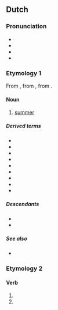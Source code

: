 ==Dutch==

===Pronunciation===
* {{IPA|nl|/ˈzoːmər/}}
* {{audio|nl|Nl-zomer.ogg|audio}}
* {{hyphenation|nl|zo|mer}}
* {{rhymes|nl|oːmər|s=2}}

===Etymology 1===
From {{inh|nl|dum|sōmer}}, from {{inh|nl|odt|*sumar}}, from {{inh|nl|gem-pro|*sumaraz}}.

====Noun====
{{nl-noun|m|-s|zomertje}}

# [[summer]]

=====Derived terms=====
* {{l|nl|overzomeren}}
* {{l|nl|verzomeren}}
* {{l|nl|zomerdag}}
* {{l|nl|zomeren}}
* {{l|nl|zomermaand}}
* {{l|nl|zomerpels}}
* {{l|nl|zomers}}
* {{l|nl|zomervacht}}
* {{l|nl|zomerweer}}

=====Descendants=====
* {{desc|af|somer}}
* {{desc|dcr|somer}}

=====See also=====
* {{list:seasons/nl}}

===Etymology 2===
{{nonlemma}}

====Verb====
{{head|nl|verb form}}

# {{nl-verb form of|p=1|n=sg|t=pres|m=ind|zomeren}}
# {{nl-verb form of|m=imp|zomeren}}